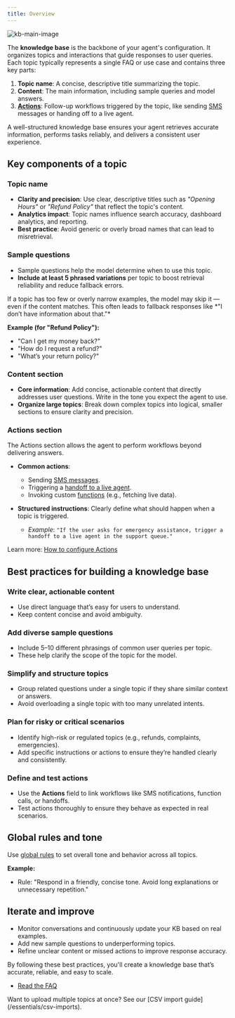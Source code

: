 ```yaml
---
title: Overview
---
```


![kb-main-image](/images/kb-main-image.png)

The **knowledge base** is the backbone of your agent's configuration. It organizes topics and interactions that guide responses to user queries. Each topic typically represents a single FAQ or use case and contains three key parts:

1. **Topic name**: A concise, descriptive title summarizing the topic.
2. **Content**: The main information, including sample queries and model answers.
3. [**Actions**](./how-to-setup-action/introduction): Follow-up workflows triggered by the topic, like sending [SMS](/sms/introduction) messages or handing off to a live agent.

A well-structured knowledge base ensures your agent retrieves accurate information, performs tasks reliably, and delivers a consistent user experience.

## Key components of a topic

### Topic name
- **Clarity and precision**: Use clear, descriptive titles such as *"Opening Hours"* or *"Refund Policy"* that reflect the topic's content.
- **Analytics impact**: Topic names influence search accuracy, dashboard analytics, and reporting.
- **Best practice**: Avoid generic or overly broad names that can lead to misretrieval.

### Sample questions

- Sample questions help the model determine when to use this topic.
- **Include at least 5 phrased variations** per topic to boost retrieval reliability and reduce fallback errors.

<Note>
If a topic has too few or overly narrow examples, the model may skip it — even if the content matches. This often leads to fallback responses like *"I don’t have information about that."*
</Note>

**Example (for "Refund Policy"):**
- "Can I get my money back?"
- "How do I request a refund?"
- "What’s your return policy?"

### Content section
- **Core information**: Add concise, actionable content that directly addresses user questions. Write in the tone you expect the agent to use.
- **Organize large topics**: Break down complex topics into logical, smaller sections to ensure clarity and precision.

### Actions section
The Actions section allows the agent to perform workflows beyond delivering answers.

- **Common actions**:
  - Sending [SMS messages](/sms/introduction).
  - Triggering a [handoff to a live agent](/call-handoff/introduction).
  - Invoking custom [functions](/function/introduction) (e.g., fetching live data).

- **Structured instructions**: Clearly define what should happen when a topic is triggered.
  - *Example*:
    `"If the user asks for emergency assistance, trigger a handoff to a live agent in the support queue."`

Learn more: [How to configure Actions](./how-to-setup-action/introduction)

## Best practices for building a knowledge base

### Write clear, actionable content
- Use direct language that’s easy for users to understand.
- Keep content concise and avoid ambiguity.

### Add diverse sample questions
- Include 5–10 different phrasings of common user queries per topic.
- These help clarify the scope of the topic for the model.

### Simplify and structure topics
- Group related questions under a single topic if they share similar context or answers.
- Avoid overloading a single topic with too many unrelated intents.

### Plan for risky or critical scenarios
- Identify high-risk or regulated topics (e.g., refunds, complaints, emergencies).
- Add specific instructions or actions to ensure they’re handled clearly and consistently.

### Define and test actions
- Use the **Actions** field to link workflows like SMS notifications, function calls, or handoffs.
- Test actions thoroughly to ensure they behave as expected in real scenarios.

## Global rules and tone

Use [global rules](/agent-settings/rules) to set overall tone and behavior across all topics.

**Example:**
- Rule: "Respond in a friendly, concise tone. Avoid long explanations or unnecessary repetition."

## Iterate and improve

- Monitor conversations and continuously update your KB based on real examples.
- Add new sample questions to underperforming topics.
- Refine unclear content or missed actions to improve response accuracy.

By following these best practices, you'll create a knowledge base that’s accurate, reliable, and easy to scale.

- [Read the FAQ](/troubleshoot/faq)

<Note>
Want to upload multiple topics at once? See our [CSV import guide](/essentials/csv-imports).
</Note>